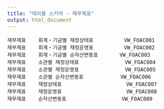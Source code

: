 ```yaml
---
title: "테이블 스키마 - 재무제표"
output: html_document
---
```


```{}
재무제표	회계・기금별 재정상태표	      VW_FOAC001
재무제표	회계・기금별 재정운영표	      VW_FOAC002
재무제표	회계・기금별 순자산변동표	    VW_FOAC003
재무제표	소관별 재정상태표	            VW_FOAC004
재무제표	소관별 재정운영표	            VW_FOAC005
재무제표	소관별 순자산변동표	          VW_FOAC006
재무제표	재정상태표	                  VW_FOAC007
재무제표	재정운영표	                  VW_FOAC008
재무제표	순자산변동표	                VW_FOAC009
```

